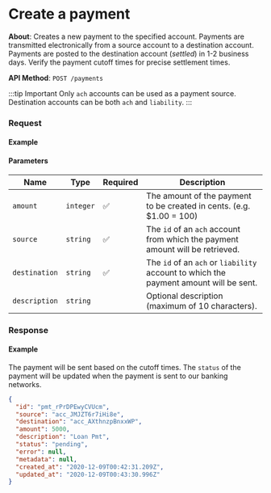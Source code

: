 
# Create a payment

**About**: Creates a new payment to the specified account. Payments are transmitted electronically from a source account to a destination account. Payments are posted to the destination account (_settled_) in 1-2 business days. Verify the payment cutoff times for precise settlement times.

**API Method**: `POST /payments`

:::tip Important
Only `ach` accounts can be used as a payment source. Destination accounts can be both `ach` and `liability`.
:::

### Request

#### Example
<PaymentsCreate />

#### Parameters

| Name          | Type      | Required | Description                                                                           |
|---------------|-----------|----------|---------------------------------------------------------------------------------------|
| `amount`      | `integer` | ✅        | The amount of the payment to be created in cents. (e.g. $1.00 = 100)                  |
| `source`      | `string`  | ✅        | The `id` of an `ach` account from which the payment amount will be retrieved.         |
| `destination` | `string`  | ✅        | The `id` of an `ach` or `liability` account to which the payment amount will be sent. |
| `description` | `string`  |          | Optional description (maximum of 10 characters).                                      |
### Response

#### Example

The payment will be sent based on the cutoff times. The `status` of the payment will be updated when the payment is sent to our banking networks.

```json
{
  "id": "pmt_rPrDPEwyCVUcm",
  "source": "acc_JMJZT6r7iHi8e",
  "destination": "acc_AXthnzpBnxxWP",
  "amount": 5000,
  "description": "Loan Pmt",
  "status": "pending",
  "error": null,
  "metadata": null,
  "created_at": "2020-12-09T00:42:31.209Z",
  "updated_at": "2020-12-09T00:43:30.996Z"
}
```

